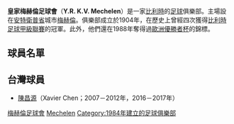 {{expand|time=2009-07-09T03:30:57+00:00}}
{{unreferenced|time=2009-07-09T03:30:57+00:00}}
{{Football club infobox
| clubname   = 梅赫倫
| image      = [[檔案:梅赫倫足球俱樂部logo.png|180px]]
| fullname   = Yellow Red Koninklijke<br />Voetbalclub Mechelen
| nickname   = The Yellow Reds, <br>Malinois, <br>Malinwa, <br>''De Kakkers''
| founded    = 1904年
| ground     = AFAS-stadion<br> Achter de Kazerne
| capacity   = 14,145
| chairman   = Johan Timmermans
| manager    = Peter Maes
| league     = [[比利時甲組聯賽A|比利時甲組聯賽A]]
| season     = 2021–22
| position   = 比甲，第 8 位
| pattern_la1=|pattern_b1=_red_stripes|pattern_ra1=
| leftarm1=F0000A|body1=FFD700|rightarm1=F0000A|shorts1=000000|socks1=000000
| pattern_la2=|pattern_b2=|pattern_ra2=
| leftarm2=FFFFFF|body2=FFFFFF|rightarm2=FFFFFF|shorts2=000000|socks2=FFFFFF
}}

'''皇家梅赫倫足球會'''（'''Y.R. K.V. Mechelen'''）是一家[[比利時|比利時]]的[[足球|足球]]俱樂部。主場設在[[安特衛普省|安特衛普省]]城市[[梅赫倫|梅赫倫]]。俱樂部成立於1904年，在歷史上曾經四次獲得[[比利時足球甲級聯賽|比利時足球甲級聯賽]]的冠軍。此外，他們還在1988年奪得過[[歐洲優勝者杯|歐洲優勝者杯]]的錦標。

== 球員名單 ==
{{Football squad start}}
{{Football squad player|no=1|nat=Belgium|pos=GK|name=[[杜爾倫|杜爾倫]]}}
{{Football squad player|no=2|nat=France|pos=MF|name=[[大衛哥甸|大衛哥甸]]}}
{{Football squad player|no=3|nat=Belgium|pos=DF|name=[[艾雲斯|艾雲斯]]}}
{{Football squad player|no=4|nat=Belgium|pos=DF|name=[[美利文斯|美利文斯]]}}
{{Football squad player|no=5|nat=Belgium|pos=DF|name=[[雲賀爾維倫|雲賀爾維倫]]}}
{{Football squad player|no=6|nat=Belgium|pos=MF|name=[[柏森斯|柏森斯]]}}
{{Football squad player|no=7|nat=Belgium|pos=DF|name=[[雲哥達|雲哥達]]}}
{{Football squad player|no=9|nat=Denmark|pos=FW|name=[[美斯·祖卡|祖卡]]}}
{{Football squad player|no=10|nat=Ghana|pos=MF|name=[[伊迪|伊迪]]}}
{{Football squad player|no=11|nat=Belgium|pos=MF|name=[[梅倫加|梅倫加]]}}
{{Football squad player|no=12|nat=Belgium|name=[[維利倫特|維利倫特]]|pos=GK}}
{{Football squad player|no=13|nat=Croatia|pos=MF|name=[[鄧高域|鄧高域]]}}
{{Football squad mid}}
{{Football squad player|no=14|nat=Taiwan|pos=DF|name=[[陳昌源|陳昌源]]}}
{{Football squad player|no=15|nat=France|pos=MF|name=[[哥利烏斯|哥利烏斯]]}}
{{Football squad player|no=16|nat=Belgium|pos=MF|name=[[古丹斯|古丹斯]]}}
{{Football squad player|no=17|nat=Gabon|name=[[莫路麥維|莫路麥維]]|pos=DF}}
{{Football squad player|no=18|nat=Belgium|pos=MF|name=[[迪史唐美|迪史唐美]]}}
{{Football squad player|no=20|nat=Belgium|pos=GK|name=[[比巴烏|比巴烏]]}}
{{Football squad player|no=21|nat=Jordan|pos=MF|name=[[迪比沙林|迪比沙林]]}}
{{Football squad player|no=22|nat=Belgium|pos=DF|name=[[雲迪素|雲迪素]]}}
{{Football squad player|no=23|nat=Belgium|pos=GK|name=[[連拿特|連拿特]]}}
{{Football squad player|no=24|nat=Belgium|pos=MF|name=[[祖倫杜姆|祖倫杜姆]]}}
{{Football squad player|no=25|nat=Belgium|pos=MF|name=[[華蘭根|華蘭根]]}}
{{Football squad player|no=26|nat=Belgium|pos=MF|name=[[保耶倫斯|保耶倫斯]]}}
{{Football squad player|no=27|nat=Guinea|pos=MF|name=[[科奧馬|科奧馬]]}}
{{Football squad player|no=30|nat=Denmark|pos=FW|name=[[歷卡斯·柏達臣|歷卡斯·柏達臣]]}}
{{Football squad end}}

== 台灣球員 ==
*[[陳昌源|陳昌源]]（Xavier Chen；2007－2012年，2016－2017年）



{{Jupiler League}}
{{歐洲超級盃盟主}}

[[Category:梅赫倫足球會|]]
[[Category:比利時足球俱樂部|Mechelen]]
[[Category:1984年建立的足球俱樂部|Category:1984年建立的足球俱樂部]]
